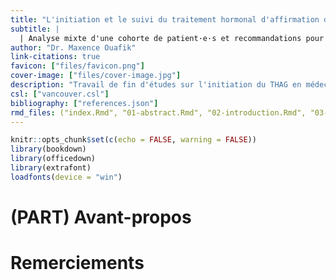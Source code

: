 ```yaml
---
title: "L'initiation et le suivi du traitement hormonal d'affirmation de genre en médecine générale"
subtitle: |
  | Analyse mixte d'une cohorte de patient·e·s et recommandations pour la pratique clinique
author: "Dr. Maxence Ouafik"
link-citations: true
favicon: ["files/favicon.png"]
cover-image: ["files/cover-image.jpg"]
description: "Travail de fin d'études sur l'initiation du THAG en médecine générale"
csl: ["vancouver.csl"]
bibliography: ["references.json"]
rmd_files: ("index.Rmd", "01-abstract.Rmd", "02-introduction.Rmd", "03-methodology.Rmd", "04-results.Rmd", "05-discussion.Rmd", "06-conclusion.Rmd", "07-references.Rmd", "08-appendix.Rmd")
---
```


```r
knitr::opts_chunk$set(c(echo = FALSE, warning = FALSE))
library(bookdown)
library(officedown)
library(extrafont)
loadfonts(device = "win")
```

# (PART) Avant-propos {.unnumbered}

# Remerciements {#remerciements .unnumbered}

\newpage
